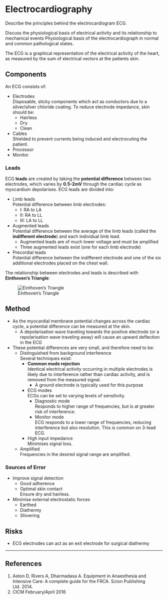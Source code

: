 # Electrocardiography

:::CICM
Describe the principles behind the electrocardiogram ECG.
:::

:::ANZCA
Discuss the physiological basis of electrical activity and its relationship to mechanical events Physiological basis of the electrocardiograph in normal and common pathological states.
:::

The ECG is a graphical representation of the electrical activity of the heart, as measured by the sum of electrical vectors at the patients skin.


## Components

An ECG consists of:

* Electrodes\
Disposable, sticky components which act as conductors due to a silver/silver chloride coating. To reduce electrode impedance, skin should be:
    * Hairless
    * Dry
    * Clean
* Cables\
Shielded to prevent currents being induced and electrocuting the patient.
* Processor
* Monitor

### Leads

ECG **leads** are created by taking the **potential difference** between two electrodes, which varies by **0.5-2mV** through the cardiac cycle as myocardium depolarises. ECG leads are divided into:

* Limb leads\
Potential difference between limb electrodes:
    * I: RA to LA
    * II: RA to LL
    * III: LA to LL
* Augmented leads\
Potential difference between the average of the limb leads (called the **indifferent electrode**) and each individual limb lead.
    * Augmented leads are of much lower voltage and must be amplified
    * Three augmented leads exist (one for each limb electrode)
* Precordial leads\
Potential difference between the indifferent electrode and one of the six additional electrodes placed on the chest wall.


The relationship between electrodes and leads is described with **Einthoven's Triangle**:

![Einthoven's Triangle](/resources/einthovens.svg)


## Method

* As the myocardial membrane potential changes across the cardiac cycle, a potential difference can be measured at the skin.
    * A depolarisation wave traveling towards the positive electrode (or a repolarisation wave traveling away) will cause an upward deflection in the ECG
* These potential differences are very small, and therefore need to be:
    * Distinguished from background interference\
    Several techniques exist:
        * **Common mode rejection**\
        Identical electrical activity occurring in multiple electrodes is likely due to interference rather than cardiac activity, and is removed from the measured signal.
            * A ground electrode is typically used for this purpose
        * ECG modes\
        ECGs can be set to varying levels of sensitivity.
            * Diagnostic mode\
            Responds to higher range of frequencies, but is at greater risk of interference.
            * Monitor mode\
            ECG responds to a lower range of frequencies, reducing interference but also resolution. This is common on 3-lead ECG.
        * High input impedance\
        Minimises signal loss.
    * Amplified\
    Frequencies in the desired signal range are amplified.

### Sources of Error

* Improve signal detection
    * Good adherence
    * Optimal skin contact\
    Ensure dry and hairless.
* Minimise external electrostatic forces
    * Earthed
    * Diathermy
    * Shivering

## Risks

* ECG electrodes can act as an exit electrode for surgical diathermy

---

## References

1. Aston D, Rivers A, Dharmadasa A. Equipment in Anaesthesia and Intensive Care: A complete guide for the FRCA. Scion Publishing Ltd. 2014.
2. CICM February/April 2016